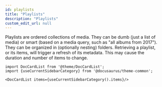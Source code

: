 ```yaml
---
id: playlists
title: "Playlists"
description: "Playlists"
custom_edit_url: null
---
```




Playlists are ordered collections of media. They can be dumb (just a list of media) or smart (based on a media query, such as "all albums from 2017"). 
They can be organized in (optionally nesting) folders.
Retrieving a playlist, or its items, will trigger a refresh of its metadata. 
This may cause the duration and number of items to change.




```mdx-code-block
import DocCardList from '@theme/DocCardList';
import {useCurrentSidebarCategory} from '@docusaurus/theme-common';

<DocCardList items={useCurrentSidebarCategory().items}/>
```
      